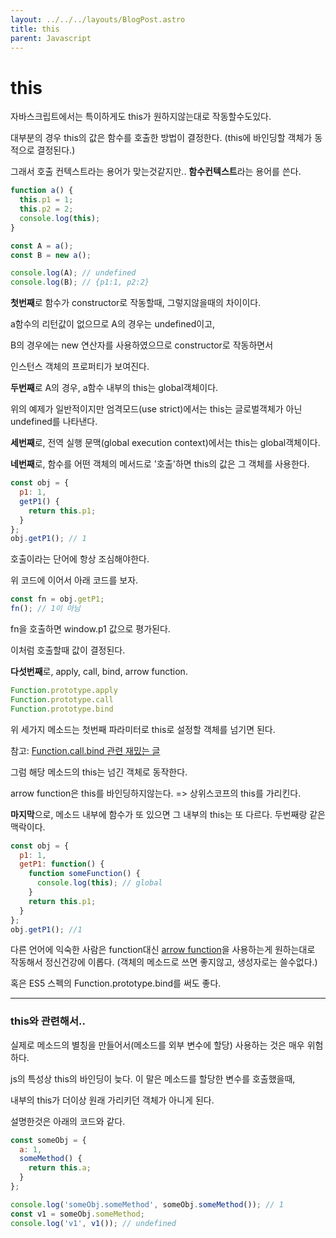 ```yaml
---
layout: ../../../layouts/BlogPost.astro
title: this
parent: Javascript
---
```

# this

자바스크립트에서는 특이하게도 this가 원하지않는대로 작동할수도있다.

대부분의 경우 this의 값은 함수를 호출한 방법이 결정한다. (this에 바인딩할 객체가 동적으로 결정된다.)

그래서 호출 컨텍스트라는 용어가 맞는것같지만.. **함수컨텍스트**라는 용어를 쓴다.

```js
function a() {
  this.p1 = 1;
  this.p2 = 2;
  console.log(this);
}

const A = a();
const B = new a();

console.log(A); // undefined
console.log(B); // {p1:1, p2:2}
```

**첫번째**로 함수가 constructor로 작동할때, 그렇지않을때의 차이이다.

a함수의 리턴값이 없으므로 A의 경우는 undefined이고,

B의 경우에는 new 연산자를 사용하였으므로 constructor로 작동하면서

인스턴스 객체의 프로퍼티가 보여진다.

**두번째**로 A의 경우, a함수 내부의 this는 global객체이다.

위의 예제가 일반적이지만 엄격모드(use strict)에서는 this는 글로벌객체가 아닌 undefined를 나타낸다.

**세번째**로, 전역 실행 문맥(global execution context)에서는 this는 global객체이다.

**네번째**로, 함수를 어떤 객체의 메서드로 '호출'하면 this의 값은 그 객체를 사용한다.

```js
const obj = {
  p1: 1,
  getP1() {
    return this.p1;
  }
};
obj.getP1(); // 1
```

호출이라는 단어에 항상 조심해야한다.

위 코드에 이어서 아래 코드를 보자.

```js
const fn = obj.getP1;
fn(); // 1이 아님
```

fn을 호출하면 window.p1 값으로 평가된다.

이처럼 호출할때 값이 결정된다.

**다섯번째**로, apply, call, bind, arrow function.

```js
Function.prototype.apply
Function.prototype.call
Function.prototype.bind
```
위 세가지 메소드는 첫번째 파라미터로 this로 설정할 객체를 넘기면 된다.

참고: [Function.call.bind 관련 재밌는 글](https://stackoverflow.com/questions/50478967/what-is-array-mapfunction-call-number)

그럼 해당 메소드의 this는 넘긴 객체로 동작한다.

arrow function은 this를 바인딩하지않는다. => 상위스코프의 this를 가리킨다.

**마지막**으로, 메소드 내부에 함수가 또 있으면 그 내부의 this는 또 다르다. 두번째랑 같은 맥락이다.

```js
const obj = {
  p1: 1,
  getP1: function() {
    function someFunction() {
      console.log(this); // global
    }
    return this.p1;
  }
};
obj.getP1(); //1
```

다른 언어에 익숙한 사람은 function대신 [arrow function](./arrow_function.md)을 사용하는게 원하는대로 작동해서 정신건강에 이롭다. (객체의 메소드로 쓰면 좋지않고, 생성자로는 쓸수없다.)

혹은 ES5 스펙의 Function.prototype.bind를 써도 좋다.

----

### this와 관련해서..

실제로 메소드의 별칭을 만들어서(메소드를 외부 변수에 할당) 사용하는 것은 매우 위험하다.

js의 특성상 this의 바인딩이 늦다. 이 말은 메소드를 할당한 변수를 호출했을때,

내부의 this가 더이상 원래 가리키던 객체가 아니게 된다.

설명한것은 아래의 코드와 같다.

```js
const someObj = {
  a: 1,
  someMethod() {
    return this.a;
  }
};

console.log('someObj.someMethod', someObj.someMethod()); // 1
const v1 = someObj.someMethod;
console.log('v1', v1()); // undefined
```
